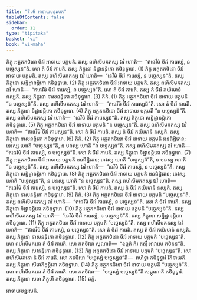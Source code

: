 ```yaml
---
title: "7.6 អាទាយបន្នរសក"
tableOfContents: false
sidebar:
  order: 11
type: "tipitaka"
basket: "vi"
book: "vi-maha"
---
```



<DynamicBreadcrumb />

<Division number="315" book="vi-maha">

<Paragraph number="1427" book="vi-maha">
ភិក្ខុ អត្ថតកថិនោ ចីវរំ អាទាយ បក្កមតិ. តស្ស ពហិសីមគតស្ស ឯវំ ហោតិ—  “ឥធេវិមំ ចីវរំ ការេស្សំ, ន បច្ចេស្សន៑”តិ. សោ តំ ចីវរំ ការេតិ. តស្ស ភិក្ខុនោ និដ្ឋានន្តិកោ កថិនុទ្ធារោ. (1)
</Paragraph>

<Paragraph number="1428" book="vi-maha">
ភិក្ខុ អត្ថតកថិនោ ចីវរំ អាទាយ បក្កមតិ. តស្ស ពហិសីមគតស្ស ឯវំ ហោតិ—  “នេវិមំ ចីវរំ ការេស្សំ, ន បច្ចេស្សន៑”តិ. តស្ស ភិក្ខុនោ សន្និដ្ឋានន្តិកោ កថិនុទ្ធារោ. (2)
</Paragraph>

<Paragraph number="1429" book="vi-maha">
ភិក្ខុ អត្ថតកថិនោ ចីវរំ អាទាយ បក្កមតិ. តស្ស ពហិសីមគតស្ស ឯវំ ហោតិ—  “ឥធេវិមំ ចីវរំ ការេស្សំ, ន បច្ចេស្សន៑”តិ. សោ តំ ចីវរំ ការេតិ. តស្ស តំ ចីវរំ កយិរមានំ នស្សតិ. តស្ស ភិក្ខុនោ នាសនន្តិកោ កថិនុទ្ធារោ. (3)

</Paragraph>
</Division>

<Paragraph number="1430" type="center" book="vi-maha">
តិកំ. (1)


</Paragraph>

<Paragraph number="1431" book="vi-maha">
ភិក្ខុ អត្ថតកថិនោ ចីវរំ អាទាយ បក្កមតិ “ន បច្ចេស្សន៑”តិ. តស្ស ពហិសីមគតស្ស ឯវំ ហោតិ—  “ឥធេវិមំ ចីវរំ ការេស្សន៑”តិ. សោ តំ ចីវរំ ការេតិ. តស្ស ភិក្ខុនោ និដ្ឋានន្តិកោ កថិនុទ្ធារោ. (4)
</Paragraph>

<Paragraph number="1432" book="vi-maha">
ភិក្ខុ អត្ថតកថិនោ ចីវរំ អាទាយ បក្កមតិ “ន បច្ចេស្សន៑”តិ. តស្ស ពហិសីមគតស្ស ឯវំ ហោតិ—  “នេវិមំ ចីវរំ ការេស្សន៑”តិ. តស្ស ភិក្ខុនោ សន្និដ្ឋានន្តិកោ កថិនុទ្ធារោ. (5)
</Paragraph>

<Paragraph number="1433" book="vi-maha">
ភិក្ខុ អត្ថតកថិនោ ចីវរំ អាទាយ បក្កមតិ “ន បច្ចេស្សន៑”តិ. តស្ស ពហិសីមគតស្ស ឯវំ ហោតិ—  “ឥធេវិមំ ចីវរំ ការេស្សន៑”តិ. សោ តំ ចីវរំ ការេតិ. តស្ស តំ ចីវរំ កយិរមានំ នស្សតិ. តស្ស ភិក្ខុនោ នាសនន្តិកោ កថិនុទ្ធារោ. (6)

</Paragraph>

<Paragraph number="1434" type="center" book="vi-maha">
តិកំ. (2)


</Paragraph>

<Paragraph number="1435" book="vi-maha">
ភិក្ខុ អត្ថតកថិនោ ចីវរំ អាទាយ បក្កមតិ អនធិដ្ឋិតេន; នេវស្ស ហោតិ “បច្ចេស្សន៑”តិ, ន បនស្ស ហោតិ “ន បច្ចេស្សន៑”តិ. តស្ស ពហិសីមគតស្ស ឯវំ ហោតិ—  “ឥធេវិមំ ចីវរំ ការេស្សំ, ន បច្ចេស្សន៑”តិ. សោ តំ ចីវរំ ការេតិ. តស្ស ភិក្ខុនោ និដ្ឋានន្តិកោ កថិនុទ្ធារោ. (7)
</Paragraph>

<Paragraph number="1436" book="vi-maha">
ភិក្ខុ អត្ថតកថិនោ ចីវរំ អាទាយ បក្កមតិ អនធិដ្ឋិតេន; នេវស្ស ហោតិ “បច្ចេស្សន៑”តិ, ន បនស្ស ហោតិ “ន បច្ចេស្សន៑”តិ. តស្ស ពហិសីមគតស្ស ឯវំ ហោតិ—  “នេវិមំ ចីវរំ ការេស្សំ, ន បច្ចេស្សន៑”តិ. តស្ស ភិក្ខុនោ សន្និដ្ឋានន្តិកោ កថិនុទ្ធារោ. (8)
</Paragraph>

<Paragraph number="1437" book="vi-maha">
ភិក្ខុ អត្ថតកថិនោ ចីវរំ អាទាយ បក្កមតិ អនធិដ្ឋិតេន; នេវស្ស ហោតិ “បច្ចេស្សន៑”តិ, ន បនស្ស ហោតិ “ន បច្ចេស្សន៑”តិ. តស្ស ពហិសីមគតស្ស ឯវំ ហោតិ—  “ឥធេវិមំ ចីវរំ ការេស្សំ, ន បច្ចេស្សន៑”តិ. សោ តំ ចីវរំ ការេតិ. តស្ស តំ ចីវរំ កយិរមានំ នស្សតិ. តស្ស ភិក្ខុនោ នាសនន្តិកោ កថិនុទ្ធារោ. (9)

</Paragraph>

<Paragraph number="1438" type="center" book="vi-maha">
តិកំ. (3)


</Paragraph>

<Paragraph number="1439" book="vi-maha">
ភិក្ខុ អត្ថតកថិនោ ចីវរំ អាទាយ បក្កមតិ “បច្ចេស្សន៑”តិ. តស្ស ពហិសីមគតស្ស ឯវំ ហោតិ—  “ឥធេវិមំ ចីវរំ ការេស្សំ, ន បច្ចេស្សន៑”តិ. សោ តំ ចីវរំ ការេតិ. តស្ស ភិក្ខុនោ និដ្ឋានន្តិកោ កថិនុទ្ធារោ. (10)
</Paragraph>

<Paragraph number="1440" book="vi-maha">
ភិក្ខុ អត្ថតកថិនោ ចីវរំ អាទាយ បក្កមតិ “បច្ចេស្សន៑”តិ. តស្ស ពហិសីមគតស្ស ឯវំ ហោតិ—  “នេវិមំ ចីវរំ ការេស្សំ, ន បច្ចេស្សន៑”តិ. តស្ស ភិក្ខុនោ សន្និដ្ឋានន្តិកោ កថិនុទ្ធារោ. (11)
</Paragraph>

<Paragraph number="1441" book="vi-maha">
ភិក្ខុ អត្ថតកថិនោ ចីវរំ អាទាយ បក្កមតិ “បច្ចេស្សន៑”តិ. តស្ស ពហិសីមគតស្ស ឯវំ ហោតិ—  “ឥធេវិមំ ចីវរំ ការេស្សំ, ន បច្ចេស្សន៑”តិ. សោ តំ ចីវរំ ការេតិ. តស្ស តំ ចីវរំ កយិរមានំ នស្សតិ. តស្ស ភិក្ខុនោ នាសនន្តិកោ កថិនុទ្ធារោ. (12)
</Paragraph>

<Paragraph number="1442" book="vi-maha">
ភិក្ខុ អត្ថតកថិនោ ចីវរំ អាទាយ បក្កមតិ “បច្ចេស្សន៑”តិ. សោ ពហិសីមគតោ តំ ចីវរំ ការេតិ. សោ កតចីវរោ សុណាតិ—  “ឧព្ភតំ កិរ តស្មឹ អាវាសេ កថិនន៑”តិ. តស្ស ភិក្ខុនោ សវនន្តិកោ កថិនុទ្ធារោ. (13)
</Paragraph>

<Paragraph number="1443" book="vi-maha">
ភិក្ខុ អត្ថតកថិនោ ចីវរំ អាទាយ បក្កមតិ “បច្ចេស្សន៑”តិ. សោ ពហិសីមគតោ តំ ចីវរំ ការេតិ. សោ កតចីវរោ “បច្ចេស្សំ បច្ចេស្សន៑”តិ—  ពហិទ្ធា កថិនុទ្ធារំ វីតិនាមេតិ. តស្ស ភិក្ខុនោ សីមាតិក្កន្តិកោ កថិនុទ្ធារោ. (14)
</Paragraph>

<Paragraph number="1444" book="vi-maha">
ភិក្ខុ អត្ថតកថិនោ ចីវរំ អាទាយ បក្កមតិ “បច្ចេស្សន៑”តិ. សោ ពហិសីមគតោ តំ ចីវរំ ការេតិ. សោ កតចីវរោ—  “បច្ចេស្សំ បច្ចេស្សន៑”តិ សម្ភុណាតិ កថិនុទ្ធារំ. តស្ស ភិក្ខុនោ សហ ភិក្ខូហិ កថិនុទ្ធារោ. (15)

</Paragraph>

<Paragraph number="1445" type="center" book="vi-maha">
ឆក្កំ.

  
អាទាយបន្នរសកំ.
</Paragraph>